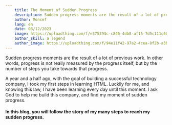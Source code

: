 ```yaml
---
    title: The Moment of Sudden Progress
    description: Sudden progress moments are the result of a lot of previous work.
    author: Moncef
    lang: en
    date: 03/12/2023
    image: https://uploadthing.com/f/e375393c-c846-4db8-af15-7d5c111c603b-ir71iw.png
    author_skill: a legend
    author_image: https://uploadthing.com/f/94e11f42-97a2-4cea-8f2b-a3b9f131a51a-1bnhpd.png
---
```


Sudden progress moments are the result of a lot of previous work. In other words, progress is not really measured by the progress itself, but by the number of steps you take towards that progress.

A year and a half ago, with the goal of building a successful technology company, I took my first steps in learning HTML. Luckily for me, and knowing this law, I have been learning every day until this moment. I ask God to help me build this company, and find my moment of sudden progress.

#### In this blog, you will follow the story of my many steps to reach my sudden progress.
  
